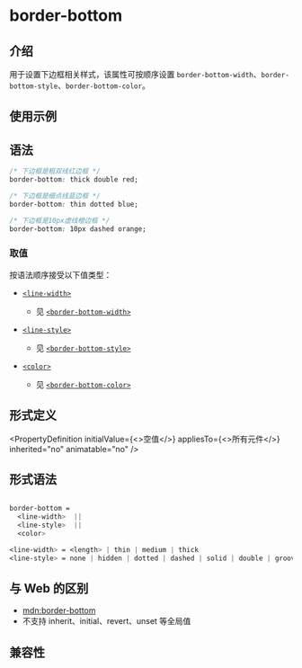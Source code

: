 # border-bottom

## 介绍

用于设置下边框相关样式，该属性可按顺序设置 `border-bottom-width`、`border-bottom-style`、`border-bottom-color`。

## 使用示例


<Go
  example="css-api"
  defaultFile="src/border-bottom/App.tsx"
  img="/assets/doc/css/border-bottom.jpg"
  defaultEntryFile="dist/border-bottom.lynx.bundle"
  entry="src/border-bottom"
/>

## 语法

```css
/* 下边框是粗双线红边框 */
border-bottom: thick double red;

/* 下边框是细点线蓝边框 */
border-bottom: thin dotted blue;

/* 下边框是10px虚线橙边框 */
border-bottom: 10px dashed orange;
```

### 取值

按语法顺序接受以下值类型：

- [`<line-width>`](./border-bottom.mdx#形式定义)

  - 见 [`<border-bottom-width>`](./border-bottom-width.mdx)

- [`<line-style>`](./border-bottom.mdx#形式定义)

  - 见 [`<border-bottom-style>`](./border-bottom-style.mdx)

- [`<color>`](/api/css/data-type/color.html)
  - 见 [`<border-bottom-color>`](./border-bottom-color.mdx)

## 形式定义


<PropertyDefinition
  initialValue={<>空值</>}
  appliesTo={<>所有元件</>}
  inherited="no"
  animatable="no"
/>

## 形式语法

```css

border-bottom =
  <line-width>  ||
  <line-style>  ||
  <color>

<line-width> = <length> | thin | medium | thick
<line-style> = none | hidden | dotted | dashed | solid | double | groove | ridge | inset | outset

```

## 与 Web 的区别

- [mdn:border-bottom](https://developer.mozilla.org/en-US/docs/Web/CSS/border-bottom)
- 不支持 inherit、initial、revert、unset 等全局值

## 兼容性


<LegacyCompatTable metadata="css/properties/border-bottom" />
